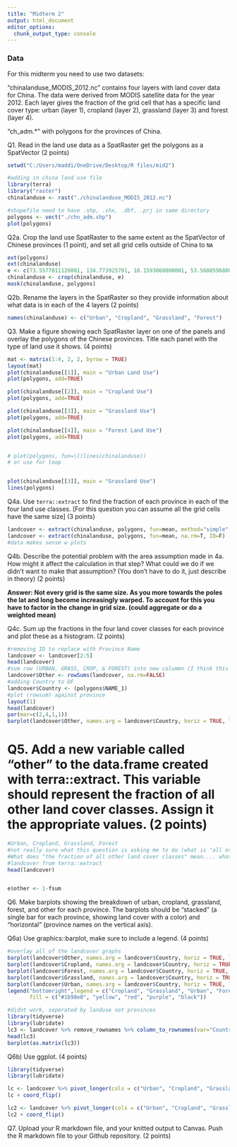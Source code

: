 ---
title: "Midterm 2"
output: html_document
editor_options: 
  chunk_output_type: console
---

### Data 

For this midterm you need to use two datasets:

"chinalanduse_MODIS_2012.nc" contains four layers with land cover data for China. The data were derived from MODIS satellite data for the year 2012. Each layer gives the fraction of the grid cell that has a specific land cover type: urban (layer 1), cropland (layer 2), grassland (layer 3) and forest (layer 4). 

"ch_adm.*" with polygons for the provinces of China.


Q1. Read in the land use data as a SpatRaster get the polygons as a SpatVector (2 points)

```{r}
setwd("C:/Users/maddi/OneDrive/Desktop/R files/mid2")

#adding in china land use file
library(terra)
library("raster")
chinalanduse <- rast("./chinalanduse_MODIS_2012.nc")

#shapefile need to have .shp, .shx, .dbf, .prj in same directory
polygons <- vect("./chn_adm.shp")
plot(polygons)
```

Q2a. Crop the land use SpatRaster to the same extent as the SpatVector of Chinese provinces (1 point), and set all grid cells outside of China to `NA`

```{r}
ext(polygons)
ext(chinalanduse)
e <- c(73.5577011120001, 134.773925781, 18.1593060000001, 53.5608596800002)
chinalanduse <- crop(chinalanduse, e)
mask(chinalanduse, polygons)
```

Q2b. Rename the layers in the SpatRaster so they provide information about what data is in each of the 4 layers (2 points)

```{r}
names(chinalanduse) <- c("Urban", "Cropland", "Grassland", "Forest")
```

Q3. Make a figure showing each SpatRaster layer on one of the panels and overlay the polygons of the Chinese provinces. Title each panel with the type of land use it shows. (4 points)

```{r}
mat <- matrix(1:4, 2, 2, byrow = TRUE)
layout(mat)
plot(chinalanduse[[1]], main = "Urban Land Use")
plot(polygons, add=TRUE)

plot(chinalanduse[[2]], main = "Cropland Use")
plot(polygons, add=TRUE)

plot(chinalanduse[[3]], main = "Grassland Use")
plot(polygons, add=TRUE)

plot(chinalanduse[[4]], main = "Forest Land Use")
plot(polygons, add=TRUE)


# plot(polygons, fun=\()lines(chinalanduse))
# or use for loop


plot(chinalanduse[[3]], main = "Grassland Use")
lines(polygons)
```

Q4a. Use `terra::extract` to find the fraction of each province in each of the four land use classes. [For this question you can assume all the grid cells have the same size] (3 points)

```{r}
landcover <- extract(chinalanduse, polygons, fun=mean, method="simple", weights=TRUE, exact=TRUE)
landcover <- extract(chinalanduse, polygons, fun=mean, na.rm=T, ID=F)
#data makes sense w plots
```

Q4b. Describe the potential problem with the area assumption made in 4a. How might it affect the calculation in that step? What could we do if we didn't want to make that assumption? (You don't have to do it, just describe in theory) (2 points)

**Answer: Not every grid is the same size. As you more towards the poles the lat and long become increasingly warped. To account for this you have to factor in the change in grid size. (could aggregate or do a weighted mean)**




Q4c. Sum up the fractions in the four land cover classes for each province and plot these as a histogram. (2 points) 

```{r}
#removing ID to replace with Province Name
landcover <- landcover[2:5]
head(landcover)
#sum row (URBAN, GRASS, CROP, & FOREST) into new colummn (I think this is the "Other" column from 5)
landcover$Other <- rowSums(landcover, na.rm=FALSE)
#adding Country to DF  
landcover$Country <- (polygons$NAME_1)
#plot (rowsum) against province
layout(1)
head(landcover)
par(mar=c(2,4,1,1))
barplot(landcover$Other, names.arg = landcover$Country, horiz = TRUE, las=1, cex.names = 0.45, col="darkgreen")
```

# Q5. Add a new variable called "other" to the data.frame created with terra::extract. This variable should represent the fraction of all other land cover classes. Assign it the appropriate values. (2 points)

```{r}
#Urban, Cropland, Grassland, Forest
#not really sure what this question is asking me to do (what is "all other land cover classes" I am assuming it is four we have been working with)
#What does "the fraction of all other land cover classes" mean.... what is "other"... very confused... i think "Other" is referring to the sum of fraction (calculated in 4c)" 
#landcover from terra::extract
head(landcover)


e$other <- 1-fsum
```

Q6. Make barplots showing the breakdown of urban, cropland, grassland, forest, and other for each province. The barplots should be "stacked" (a single bar for each province, showing land cover with a color) and "horizontal" (province names on the vertical axis).  

Q6a) Use graphics::barplot, make sure to include a legend.  (4 points)

```{r}
#overlay all of the landcover graphs
barplot(landcover$Other, names.arg = landcover$Country, horiz = TRUE, las=1, col="black", cex.names = 0.45)
barplot(landcover$Cropland, names.arg = landcover$Country, horiz = TRUE, las=1, cex.names = 0.45, col="#1b98e0", add=TRUE)
barplot(landcover$Forest, names.arg = landcover$Country, horiz = TRUE, las=1, cex.names = 0.45, col="purple", add=TRUE)
barplot(landcover$Grassland, names.arg = landcover$Country, horiz = TRUE, las=1, cex.names = 0.45, col="yellow", add=TRUE)
barplot(landcover$Urban, names.arg = landcover$Country, horiz = TRUE, las=1, col="red", cex.names = 0.45, add=TRUE)
legend("bottomright",legend = c("Cropland", "Grassland", "Urban", "Forest", "Sum"),
       fill = c("#1b98e0", "yellow", "red", "purple", "black"))

#didnt work, seperated by landuse not provinces
library(tidyverse)
library(lubridate)
lc3 <- landcover %>% remove_rownames %>% column_to_rownames(var="Country")
head(lc3)
barplot(as.matrix(lc3))
```

Q6b) Use ggplot. (4 points) 

```{r}
library(tidyverse)
library(lubridate)

lc <- landcover %>% pivot_longer(cols = c("Urban", "Cropland", "Grassland", "Forest"),names_to = "landcover", values_to = "values") %>% ggplot(aes(x = Country, y= values, fill= landcover)) + geom_col() + xlab("Province") + ylab("Proportion of Land Use")
lc + coord_flip()

lc2 <- landcover %>% pivot_longer(cols = c("Urban", "Cropland", "Grassland", "Forest", "Other"),names_to = "landcover", values_to = "values") %>% ggplot(aes(x = Country, y= values, fill= landcover)) + geom_col() + xlab("Province") + ylab("Proportion of Land Use")
lc2 + coord_flip()
```


Q7. Upload your R markdown file, and your knitted output to Canvas. Push the R markdown file to your Github repository. (2 points)

